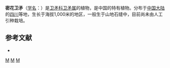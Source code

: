 {{Speciesbox 
| taxon = Euonymus contractus
| authority = Sprague
}}

'''密花卫矛'''（[[学名|学名]]：{{lang|la|''Euonymus contractus''}}）是[[卫矛科|卫矛科]][[卫矛属|卫矛属]]的植物，是中国的特有植物。分布于[[中国大陆|中国大陆]]的[[四川|四川]]等地，生长于海拔1,000米的地区，一般生于山地石缝中，目前尚未由人工引种栽培。

== 参考文献 ==
<div class="references-small">
* {{cite web| url =http://www.bioinfo.cn/db05/KmzwSpecies.php?action=view&id=2548| title =密花卫矛| work =《中国高等植物数据库全库》| publisher =中国科学院微生物研究所| author =昆明植物研究所| accessdate =2009-02-23| deadurl =yes| archiveurl =https://web.archive.org/web/20160305003909/http://www.bioinfo.cn/db05/KmzwSpecies.php?action=view&id=2548| archivedate =2016-03-05}}
</div>
{{Taxonbar|from=Q10953393}}

[[Category:卫矛属|M]]
[[Category:中國特有植物|M]]
[[Category:四川植物|M]]